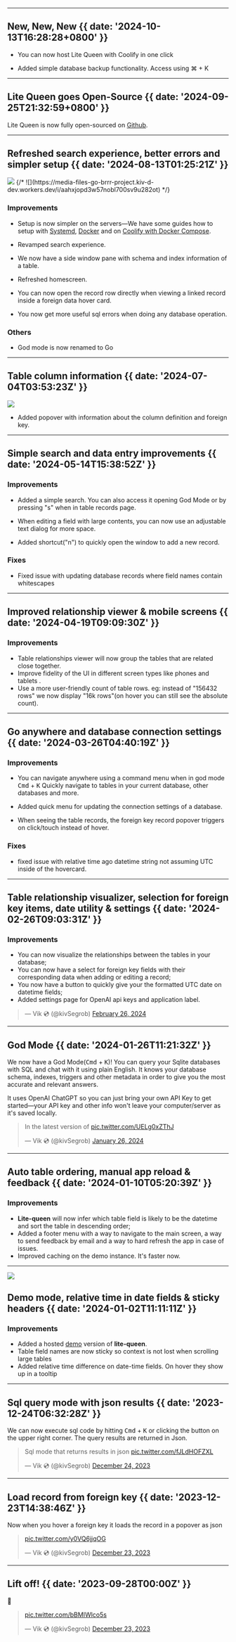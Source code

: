 

---


## New, New, New {{ date: '2024-10-13T16:28:28+0800' }}

- You can now host Lite Queen with Coolify in one click

- Added simple database backup functionality. Access using ⌘ + K

---

## Lite Queen goes Open-Source {{ date: '2024-09-25T21:32:59+0800' }}

Lite Queen is now fully open-sourced on [Github](https://github.com/kivS/lite-queen).

---

## Refreshed search experience, better errors and simpler setup {{ date: '2024-08-13T01:25:21Z' }}

<img src="https://media-files-go-brrr-project.kiv-d-dev.workers.dev/i/5x3sz2lntqz18qfyswgtojlfdl1k"  loading='lazy'/>
{/* ![](https://media-files-go-brrr-project.kiv-d-dev.workers.dev/i/aahxjopd3w57nobl700sv9u282ot) */}


### <SparkleIcon /> Improvements

- Setup is now simpler on the servers&#8212;We have some guides how to setup with [Systemd](/guides/how-to-manage-sqlite-databases-on-a-linux-ubuntu-server-with-lite-queen-and-systemd/), [Docker](/guides/how-to-manage-sqlite-databases-on-a-linux-ubuntu-server-with-lite-queen-and-docker/) and on [Coolify with Docker Compose](/guides/how-to-manage-sqlite-databases-on-a-linux-server-with-coolify-and-lite-queen/).

- Revamped search experience.

- We now have a side window pane with schema and index information of a table.

- Refreshed homescreen.

- You can now open the record row directly when viewing a linked record inside a foreign data hover card.

- You now get more useful sql errors when doing any database operation.

### Others

- God mode is now renamed to Go

---

## Table column information {{ date: '2024-07-04T03:53:23Z' }}

<img src="https://media-files-go-brrr-project.kiv-d-dev.workers.dev/i/zdonqmudz04au1j9emvydbl8ye3s"  loading='lazy'/>

- Added  popover with information about the column definition and foreign key. 

---


## Simple search and data entry improvements  {{ date: '2024-05-14T15:38:52Z' }}

### <SparkleIcon /> Improvements

- Added a simple search. You can also access it opening God Mode or by pressing "s" when in table records page.

- When editing a field with large contents, you can now use an adjustable text dialog for more space.

- Added shortcut("n") to quickly open the window to add a new record.

### <WrenchIcon /> Fixes

- Fixed issue with updating database records where field names contain whitescapes


---


## Improved relationship viewer & mobile screens {{ date: '2024-04-19T09:09:30Z' }}

### <SparkleIcon /> Improvements

- Table relationships viewer will now group the tables that are related close together.
- Improve fidelity of the UI in different screen types like phones and tablets .
- Use a more user-friendly count of table rows. eg: instead of "156432 rows" we now display "16k rows"(on hover you can still see the absolute count).

---

## Go anywhere and database connection settings {{ date: '2024-03-26T04:40:19Z' }}


### <SparkleIcon /> Improvements

- You can navigate anywhere using a command menu when in god mode <kbd>Cmd</kbd> + <kbd>K</kbd> 
Quickly navigate to tables in your current database, other databases and more.

- Added quick menu for updating the connection settings of a database.

- When seeing the table records, the foreign key record popover triggers on click/touch instead of hover.


### <WrenchIcon /> Fixes

- fixed issue with relative time ago datetime string not assuming UTC inside of the hovercard.

---

## Table relationship visualizer, selection for foreign key items, date utility & settings   {{ date: '2024-02-26T09:03:31Z' }}


### <SparkleIcon /> Improvements
- You can now visualize the relationships between the tables in your database;
- You can now have a select for foreign key fields with their corresponding data when adding or editing a record;
- You now have a button to quickly give your the formatted UTC date on datetime fields;
- Added settings page for OpenAI api keys and application label.

<blockquote className="twitter-tweet" data-media-max-width="560">&mdash; Vik 💿 (@kivSegrob) <a href="https://twitter.com/kivSegrob/status/1762040160534008057?ref_src=twsrc%5Etfw">February 26, 2024</a></blockquote>

---

## God Mode {{ date: '2024-01-26T11:21:32Z' }}


We now have a God Mode(<kbd>Cmd</kbd> + <kbd>K</kbd>)!
You can query your Sqlite databases with SQL and chat 
with it using plain English. It knows your database schema, indexes, triggers and other metadata in order to give you the most accurate
and relevant answers. 

It uses OpenAI ChatGPT so you can just bring your own API Key to get started&mdash;your API key and other info won't leave your computer/server as it's saved locally.

<blockquote className="twitter-tweet" data-media-max-width="560"><p lang="en" dir="ltr">In the latest version of  <a href="https://t.co/UELg0xZThJ">pic.twitter.com/UELg0xZThJ</a></p>&mdash; Vik 💿 (@kivSegrob) <a href="https://twitter.com/kivSegrob/status/1750840782641332498?ref_src=twsrc%5Etfw">January 26, 2024</a></blockquote>

---

## Auto table ordering, manual app reload & feedback {{ date: '2024-01-10T05:20:39Z' }}

### <SparkleIcon /> Improvements
- **Lite-queen** will now infer which table field is likely to be the datetime and sort the table in descending order;
- Added a footer menu with a way to navigate to the main screen, a way to send feedback by email and a way to hard refresh the app in case of issues.
- Improved caching on the demo instance. It's faster now.

---


<img src="https://media-files-go-brrr-project.kiv-d-dev.workers.dev/i/vgaor1ncx6vi3q7ljb8zz3muxgr4"  loading='lazy'/>

## Demo mode, relative time in date fields & sticky headers {{ date: '2024-01-02T11:11:11Z' }}

### <SparkleIcon /> Improvements
- Added a hosted [demo](https://demo.litequeen.com/) version of **lite-queen**.
- Table field names are now sticky so context is not lost when scrolling large tables
- Added relative time difference on date-time fields. On hover they show up in a tooltip

---

## Sql query mode with json results {{ date: '2023-12-24T06:32:28Z' }}

We can now execute sql code by hitting <kbd>Cmd</kbd> + <kbd>K</kbd> or clicking the button on the upper right corner.
The query results are returned in Json.


<blockquote className="twitter-tweet" data-media-max-width="560"><p lang="en" dir="ltr">Sql mode that returns results in json <a href="https://t.co/fJLdHOFZXL">pic.twitter.com/fJLdHOFZXL</a></p>&mdash; Vik 💿 (@kivSegrob) <a href="https://twitter.com/kivSegrob/status/1738809422397546783?ref_src=twsrc%5Etfw">December 24, 2023</a></blockquote> 

---

## Load record from foreign key  {{  date: '2023-12-23T14:38:46Z' }}

Now when you hover a foreign key it loads the record in a popover as json


<blockquote className="twitter-tweet" data-media-max-width="560"><p lang="en" dir="ltr"><a href="https://t.co/y0VQ6jjqOG">pic.twitter.com/y0VQ6jjqOG</a></p>&mdash; Vik 💿 (@kivSegrob) <a href="https://twitter.com/kivSegrob/status/1738568902937035086?ref_src=twsrc%5Etfw">December 23, 2023</a></blockquote>




---



## Lift off! {{  date: '2023-09-28T00:00Z' }}
🐣

<blockquote className="twitter-tweet" data-media-max-width="560"><p lang="en" dir="ltr"><a href="https://t.co/bBMIWlco5s">pic.twitter.com/bBMIWlco5s</a></p>&mdash; Vik 💿 (@kivSegrob) <a href="https://twitter.com/kivSegrob/status/1738579695845978216?ref_src=twsrc%5Etfw">December 23, 2023</a></blockquote> 


